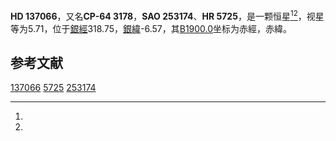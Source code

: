 {{Starbox begin
| name = HD 137066
}}
{{Starbox observe
| epoch = [[J2000.0|J2000.0]]
| constell = {{星座名待查}}<ref name=SIMBAD>{{cite web
 | url=http://simbad.u-strasbg.fr/simbad/sim-id?Ident=HR+5725
 | title =Pulsating variable Star
 | publisher=Centre de Données astronomiques de Strasbourg
 | work=SIMBAD
 | accessdate=2012-07-13}}</ref><ref name=DATA>{{cite web
 | url=http://vizier.u-strasbg.fr/viz-bin/VizieR-5?-out.add=.&-source=5050&-corr=PK=HR&-out.max=9999&HR=5725
 | title=VizieR Detailed Page
 | accessdate=2012-07-13
 | archive-date=2016-03-04
 | archive-url=https://web.archive.org/web/20160304211847/http://vizier.u-strasbg.fr/viz-bin/VizieR-5?-out.add=.&-source=5050&-corr=PK=HR&-out.max=9999&HR=5725
 | dead-url=no
 }}</ref>
| 星官 = 
| ra = {{RA|15|27|33.1}}<ref name=SIMBAD /><ref name=DATA />
| dec = {{DEC|-64|31|53}}<ref name=SIMBAD /><ref name=DATA />
| appmag_v = 5.71<ref name=SIMBAD /><ref name=DATA />
}}
{{Starbox character
| class = K5-M0III<ref name=SIMBAD /><ref name=DATA />
| b-v = 1.64<ref name=SIMBAD /><ref name=DATA />
| u-b = 1.98<ref name=SIMBAD /><ref name=DATA />
| r-i = <ref name=SIMBAD /><ref name=DATA />
| variable = 
}}
{{Starbox astrometry
| radial_v = 1.98
| prop_mo_ra = -9
| parallax = 
| p_error = 
}}
{{Starbox catalog
| names =CP-64 3178，[[SAO星表|SAO]] 253174，[[HD星表|HD]] 137066，[[HR星表|HR]] 5725}}
{{Starbox reference |Simbad=HR+5725}}
{{Starbox end}}

'''HD 137066'''，又名'''CP-64 3178'''，'''SAO 253174'''、'''HR 5725'''，是一颗恒星<ref name=SIMBAD /><ref name=DATA />，视星等为5.71，位于[[銀道座標系|銀經]]318.75，[[銀道座標系|銀緯]]-6.57，其[[B1900.0|B1900.0]]坐标为赤經{{RA|15|18|50.2}}，赤緯{{DEC|-64|-6.57|44}}。

== 参考文献 ==
{{reflist}}

{{star-stub}}

[[Category:HD和HDE天體|137066]]
[[Category:HR天體|5725]]
[[Category:SAO天體|253174]]